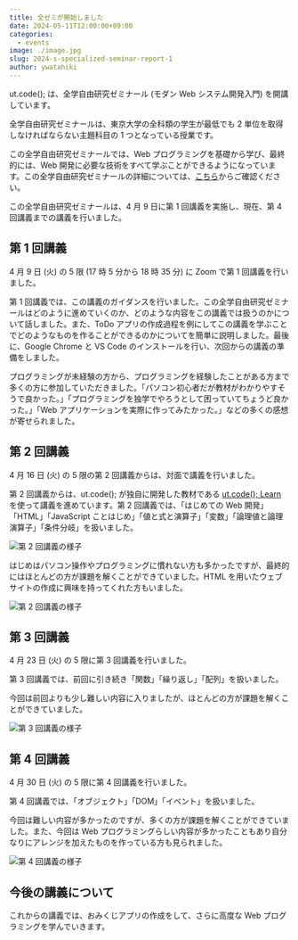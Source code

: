 ```yaml
---
title: 全ゼミが開始しました
date: 2024-05-11T12:00:00+09:00
categories:
  - events
image: ./image.jpg
slug: 2024-s-specialized-seminar-report-1
author: ywatahiki
---
```


ut.code(); は、全学自由研究ゼミナール (モダン Web システム開発入門) を開講しています。

全学自由研究ゼミナールは、東京大学の全科類の学生が最低でも 2 単位を取得しなければならない主題科目の 1 つとなっている授業です。

この全学自由研究ゼミナールでは、Web プログラミングを基礎から学び、最終的には、Web 開発に必要な技術をすべて学ぶことができるようになっています。この全学自由研究ゼミナールの詳細については、[こちら](/articles/2024-s-specialized-seminar-announcement/)からご確認ください。

この全学自由研究ゼミナールは、4 月 9 日に第 1 回講義を実施し、現在、第 4 回講義までの講義を行いました。

## 第 1 回講義

4 月 9 日 (火) の 5 限 (17 時 5 分から 18 時 35 分) に Zoom で第 1 回講義を行いました。

第 1 回講義では、この講義のガイダンスを行いました。この全学自由研究ゼミナールはどのように進めていくのか、どのような内容をこの講義では扱うのかについて話しました。また、ToDo アプリの作成過程を例にしてこの講義を学ぶことでどのようなものを作ることができるのかについてを簡単に説明しました。最後に、Google Chrome と VS Code のインストールを行い、次回からの講義の準備をしました。

プログラミングが未経験の方から、プログラミングを経験したことがある方まで多くの方に参加していただきました。「パソコン初心者だが教材がわかりやすそうで良かった。」「プログラミングを独学でやろうとして困っていてちょうど良かった。」「Web アプリケーションを実際に作ってみたかった。」などの多くの感想が寄せられました。

## 第 2 回講義

4 月 16 日 (火) の 5 限の第 2 回講義からは、対面で講義を行いました。

第 2 回講義からは、ut.code(); が独自に開発した教材である [ut.code(); Learn](https://learn.utcode.net/) を使って講義を進めています。第 2 回講義では、「はじめての Web 開発」「HTML」「JavaScript ことはじめ」「値と式と演算子」「変数」「論理値と論理演算子」「条件分岐」を扱いました。

![第 2 回講義の様子](./lesson-2-1.jpg)

はじめはパソコン操作やプログラミングに慣れない方も多かったですが、最終的にはほとんどの方が課題を解くことができていました。HTML を用いたウェブサイトの作成に興味を持ってくれた方もいました。

![第 2 回講義の様子](./lesson-2-2.jpg)

## 第 3 回講義

4 月 23 日 (火) の 5 限に第 3 回講義を行いました。

第 3 回講義では、前回に引き続き「関数」「繰り返し」「配列」を扱いました。

今回は前回よりも少し難しい内容に入りましたが、ほとんどの方が課題を解くことができていました。

![第 3 回講義の様子](./lesson-3.jpg)

## 第 4 回講義

4 月 30 日 (火) の 5 限に第 4 回講義を行いました。

第 4 回講義では、「オブジェクト」「DOM」「イベント」を扱いました。

今回は難しい内容が多かったのですが、多くの方が課題を解くことができていました。また、今回は Web プログラミングらしい内容が多かったこともあり自分なりにアレンジを加えたものを作っている方も見られました。

![第 4 回講義の様子](./lesson-4.jpg)

## 今後の講義について

これからの講義では、おみくじアプリの作成をして、さらに高度な Web プログラミングを学んでいきます。
